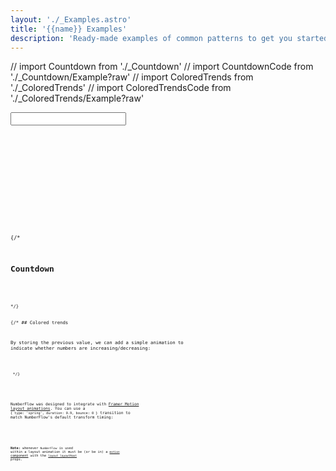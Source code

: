 ```yaml
---
layout: './_Examples.astro'
title: '{{name}} Examples'
description: 'Ready-made examples of common patterns to get you started with NumberFlow.'
---
```

// import Countdown from './_Countdown'
// import CountdownCode from './_Countdown/Example?raw'
// import ColoredTrends from './_ColoredTrends'
// import ColoredTrendsCode from './_ColoredTrends/Example?raw'

<Heading class="sr-only" value="Input" />

<Input client:visible rootClassName="!mt-0">
<Code code={InputCode} lang="tsx" />
</Input>

<Heading value="Activity" />

<Activity client:visible>
<Code code={ActivityCode} lang="tsx" />
</Activity>

<Heading value="Slider" />

<Slider client:visible>
<Code code={SliderCode} lang="tsx" />
</Slider>

{/*
## Countdown

<Countdown client:visible>
<Code code={CountdownCode} lang="tsx" />
</Countdown>
*/}

{/* ## Colored trends

By storing the previous value,
we can add a simple animation to indicate whether numbers are increasing/decreasing:

<ColoredTrends client:visible>
<Code code={ColoredTrendsCode} lang="tsx" />
</ColoredTrends> */}

<Match>
<Fragment slot="react">
<Heading value="Framer Motion" />

NumberFlow was designed to integrate with [Framer Motion layout animations](https://www.framer.com/motion/layout-animations/).
You can use a `{ type: 'spring', duration: 0.9, bounce: 0 }` transition to match NumberFlow's default transform timing:

<FramerMotionLayoutAnimations client:visible>
<Code code={FramerMotionLayoutAnimationsCode} lang="tsx" />
</FramerMotionLayoutAnimations>

**Note:** whenever `NumberFlow` is used within a layout animation it must be (or be in) a
[`motion` component](https://www.framer.com/motion/component/#custom-components) with the
[`layout layoutRoot`](https://www.framer.com/motion/layout-animations/###item-is-performing-unwanted-layout-animations-as-surrounding-content-changes)
props.
</Fragment>
</Match>